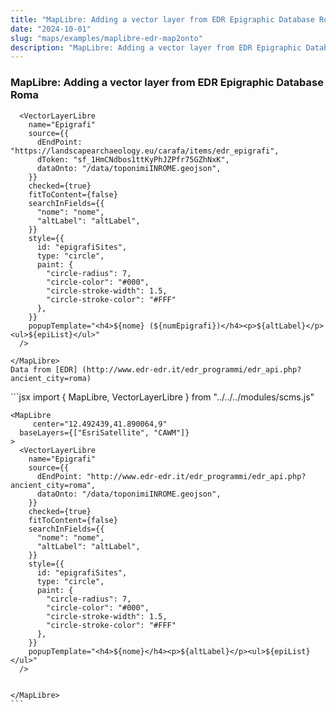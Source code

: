 ```yaml
---
title: "MapLibre: Adding a vector layer from EDR Epigraphic Database Roma"
date: "2024-10-01"
slug: "maps/examples/maplibre-edr-map2onto"
description: "MapLibre: Adding a vector layer from EDR Epigraphic Database Roma"
---
```



### MapLibre: Adding a vector layer from EDR Epigraphic Database Roma

<div className="row mt-3 mb-5 border-top border-bottom py-3">
  <div className="col-6">
    <MapLibre 
      center="12.492439,41.890064,9"
      baseLayers={["EsriSatellite", "CAWM"]}
    >
    
      <VectorLayerLibre
        name="Epigrafi"
        source={{
          dEndPoint: "https://landscapearchaeology.eu/carafa/items/edr_epigrafi",
          dToken: "sf_1HmCNdbos1ttKyPhJZPfr75GZhNxK",
          dataOnto: "/data/toponimiINROME.geojson",
        }}
        checked={true}
        fitToContent={false}
        searchInFields={{
          "nome": "nome",
          "altLabel": "altLabel",
        }}
        style={{
          id: "epigrafiSites",
          type: "circle",
          paint: {
            "circle-radius": 7,
            "circle-color": "#000",
            "circle-stroke-width": 1.5,
            "circle-stroke-color": "#FFF"
          },
        }}
        popupTemplate="<h4>${nome} (${numEpigrafi})</h4><p>${altLabel}</p><ul>${epiList}</ul>"
      />
    
    </MapLibre>
    Data from [EDR] (http://www.edr-edr.it/edr_programmi/edr_api.php?ancient_city=roma)

  </div>
  <div className="col-6">
    ```jsx
    import {
      MapLibre,
      VectorLayerLibre
    } from "../../../modules/scms.js"

    <MapLibre
         center="12.492439,41.890064,9"
      baseLayers={["EsriSatellite", "CAWM"]}
    >
      <VectorLayerLibre
        name="Epigrafi"
        source={{
          dEndPoint: "http://www.edr-edr.it/edr_programmi/edr_api.php?ancient_city=roma",
          dataOnto: "/data/toponimiINROME.geojson",
        }}
        checked={true}
        fitToContent={false}
        searchInFields={{
          "nome": "nome",
          "altLabel": "altLabel",
        }}
        style={{
          id: "epigrafiSites",
          type: "circle",
          paint: {
            "circle-radius": 7,
            "circle-color": "#000",
            "circle-stroke-width": 1.5,
            "circle-stroke-color": "#FFF"
          },
        }}
        popupTemplate="<h4>${nome}</h4><p>${altLabel}</p><ul>${epiList}</ul>"
      />


    </MapLibre>
    ```

  </div>
</div>
